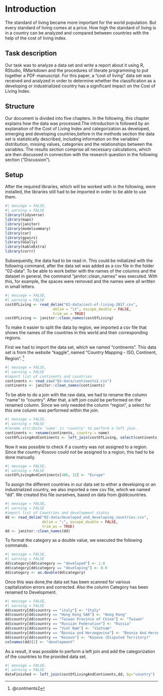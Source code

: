 # Introduction
The standard of living became more important for the world population. But every standard of living comes at a price. How high the standard of living is in a country can be analyzed and compared between countries with the help of the cost of living index.

## Task description
Our task was to analyze a data set and write a report about it using R, RStudio, RMarkdown and the procedures of literate programming to put together a PDF-manuscript.
For this paper, a "cost of living" data set was received and analyzed in order to determine whether the classification as a developing or industrialized country has a significant impact on the Cost of Living Index.

## Structure
Our document is divided into five chapters. In the following, this chapter explains how the data was processed.The introduction is followed by an explanation of the Cost of Living Index and categorization as developed, emerging and developing countries,before in the methods section the data set is statistically described, including information on the variables’ distribution, missing values,
categories and the relationships between the variables.
The results section comprise all necessary calculations, which are then discussed in connection with the research question in the following section ("Discussion").

## Setup
After the required libraries, which will be worked with in the following, were installed, the libraries still had to be imported in order to be able to use them.

```r
#| message = FALSE,
#| warning = FALSE
library(tidyverse)
library(maps)
library(janitor)
library(modelsummary)
library(car)
library(gpairs)
library(GGally)
library(kableExtra)
library(corrr)
```

Subsequently, the data had to be read in. This could be initialized with the following command, after the data set was added as a csv file in the folder "02-data".
To be able to work better with the names of the columns and the dataset in general, the command "janitor::clean_names" was executed.  With this, for example, the spaces were removed and the names were all written in small letters.

```r
#| message = FALSE,
#| warning = FALSE
costOfLiving <- read_delim("02-data/cost-of-living-2017.csv", 
                      delim = "\t", escape_double = FALSE, 
                      trim_ws = TRUE)
costOfLiving <- janitor::clean_names(costOfLiving)
```

To make it easier to split the data by region, we imported a csv file that shows the names of the countries in this world and their corresponding regions.

First we had to import the data set, which we named "continents". This data set is from the website "kaggle", named "Country Mapping - ISO, Continent, Region". ^[@continents2]

```r
#| message = FALSE,
#| warning = FALSE
#import list of continents and countries
continents <- read_csv("02-data/continents2.csv")
continents <- janitor::clean_names(continents)
```

To be able to do a join with the raw data, we had to rename the column "name" to "country". After that, a left join could be performed on the renamed column. Since we only needed the column "region", a select for this one column was performed within the join.

```r
#| message = FALSE,
#| warning = FALSE
#rename attribute 'name' in 'country' to perform a left join.
continents <- rename(continents, country = name)
costOfLivingAndContinents <- left_join(costOfLiving, select(continents, country, region), by="country")
```

Now it was possible to check if a country was not assigned to a region. 
Since the country Kosovo could not be assigned to a region, this had to be done manually.

```r
#| message = FALSE,
#| warning = FALSE
costOfLivingAndContinents[486, 12] <- "Europe"
```

To assign the different countries in our data set to either a developing or an industrialized country, we also imported a new csv file, which we named "dd". 
We created this file ourselves, based on data from @ddcountries.

```r
#| message = FALSE,
#| warning = FALSE
#import list of Countries and development status
dd <- read_delim("02-data/developed_and_developing_countries.csv",
                 delim = ";", escape_double = FALSE,
                 trim_ws = TRUE)
dd <- janitor::clean_names(dd)
```

To format the category as a double value, we executed the following commands.

```r
#| message = FALSE,
#| warning = FALSE
dd$category[dd$category == "developed"] <- 1.0
dd$category[dd$category == "developing"] <- 0.0
dd$category <- as.double(dd$category)
```

Once this was done,the data set has been scanned for various capitalization errors and corrected. Also the column Category has been renamed to Development.

```r
#| message = FALSE,
#| warning = FALSE
dd$country[dd$country == "italy"] <- "Italy"
dd$country[dd$country == "Hong Kong SAR"] <- "Hong Kong"
dd$country[dd$country == "Taiwan Province of China"] <- "Taiwan"
dd$country[dd$country == "Russian Federation"] <- "Russia"
dd$country[dd$country == "Viet Nam"] <- "Vietnam"
dd$country[dd$country == "Bosnia and Herzegovina"] <- "Bosnia And Herzegovina"
dd$country[dd$country == "Kosovo"] <- "Kosovo (Disputed Territory)"
colnames(dd)[2] <- "development"
```

As a result, it was possible to perform a left join and add the categorization of the countries to the provided data set.

```r
#| message = FALSE,
#| warning = FALSE
dataFinished <- left_join(costOfLivingAndContinents,dd, by="country")
```